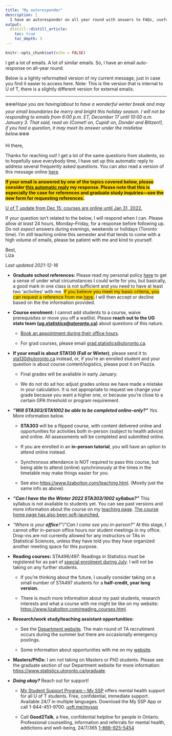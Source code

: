 ```yaml
---
title: "My autoresponder"
description: |
  I have an autoresponder on all year round with answers to FAQs, useful links, and more. You can check the latest version here. *Last updated: 2021-10-04*.
output: 
  distill::distill_article:
    toc: true
    toc_depth: 3
---
```


```r
knitr::opts_chunk$set(echo = FALSE)
```

I get a lot of emails. A lot of similar emails. So, I have an email auto-response on all-year round.

Below is a lightly reformatted version of my current message, just in case you find it easier to access here. Note: This is the version that is internal to U of T, there is a slightly different version for external emails.

------------------------------------------------------------------------

❄️❄️❄️_Hope you are having/about to have a wonderful winter break and may your email boundaries be merry and bright this holiday season. I will not be responding to emails from 6:00 p.m. ET, December 17 until 10:00 a.m. January 3. That said, read on (Comet! on, Cupid! on, Donder and Blitzen!), if you had a question, it may meet its answer under the mistletoe below._❄️❄️❄️

Hi there,

Thanks for reaching out! I get a lot of the same questions from students, so to hopefully save everybody time, I have set up this automatic reply to address several frequently asked questions. You can also read a version of this message online [here](https://www.lizabolton.com/autoresponder.html).

[**If your email is answered by one of the topics covered below, please consider [this automatic reply]{.ul} my response. Please note that this is especially the case for references and graduate study inquiries---see the new form for requesting references.**]{style="background-color: #FFD700"}

[U of T update from Dec 15: courses are online until Jan 31, 2022.](https://www.utoronto.ca/utogether/covid-19-planning-update)

If your question isn't related to the below, I will respond when I can. Please allow *at least* 24 hours, Monday--Friday, for a response before following up. Do not *expect* answers during evenings, weekends or holidays (Toronto time). I'm still teaching online this semester and that tends to come with a high volume of emails, please be patient with me and kind to yourself.

Best,\
Liza

*Last updated 2021-12-16*

-   **Graduate school references:** Please read my personal policy [here](https://www.lizabolton.com/references.html) to get a sense of under what circumstances I could write for you, but basically, a good mark in one class is not sufficient and you need to have at least two 'activities' with me. [If you believe you meet my basic criteria, you can request a reference from me [here](https://forms.office.com/r/XHqjGXjCru).]{style="background-color: #FFD700"} I will then accept or decline based on the the information provided.

-   **Course enrolment:** I cannot add students to a course, waive prerequisites or move you off a waitlist. Please **reach out to the UG stats team ([ug.statistics\@utoronto.ca](ug.statistics@utoronto.ca))** about questions of this nature.

    -   [Book an appointment during their office hours](https://outlook.office365.com/owa/calendar/DepartmentofStatisticalSciencesUndergraduate@utoronto.onmicrosoft.com/bookings/ "https://outlook.office365.com/owa/calendar/DepartmentofStatisticalSciencesUndergraduate@utoronto.onmicrosoft.com/bookings/").

    -   For grad courses, please email [grad.statistics\@utoronto.ca](mailto:grad.statistics@utoronto.ca).

-   **If your email is about STA130 (Fall or Winter)**, please send it to [sta130\@utoronto.ca](mailto:sta130@utoronto.ca) instead, or, if you're an enrolled student and your question is about course content/logistics, please post it on Piazza.

    -   Final grades will be available in early January.

    -   We do not do ad hoc adjust grades unless we have made a mistake in your calculation. It is not appropriate to request we change your grade because you want a higher one, or because you're close to a certain GPA threshold or program requirement.

-   ***"**Will STA303/STA1002 be able to be **completed online-only?"*** *Yes*. More information below.

    -   **STA303** will be a flipped course, with content delivered online and opportunities for activities both in-person (subject to health advice) and online. All assessments will be completed and submitted online.

    -   If you are enrolled in an **in-person tutorial**, you will have an option to attend online instead.

    -   Synchronous attendance is NOT required to pass this course, but being able to attend (online) synchronously at the times in the timetable may make things easier for you.

    -   See also <https://www.lizabolton.com/teaching.html>. (Mostly just the same info as above).

-   ***"**Can I have the the Winter 2022 **STA303/1002 syllabus?"*** This syllabus is not available to students yet. You can see past versions and more information about the course on my [teaching page](https://www.lizabolton.com/teaching.html). [The course home page has also been soft-launched.](https://q.utoronto.ca/courses/253305)

-   *"Where is your **office**?"*/*"Can I come see you in-person?"* At this stage, I cannot offer in-person office hours nor student meetings in my office. Drop-ins are not currently allowed for any instructors or TAs in Statistical Sciences, unless they have told you they have organized another meeting space for this purpose.

-   **Reading courses:** STA496/497: Readings in Statistics must be registered for as part of [special enrolment during July](https://utoronto.sharepoint.com/sites/ArtSci-STA/Undergrad/SitePages/Special-Enrolment-Courses--STA490Y1,-STA492H1-and-STA496H1-STA497H1.aspx "https://utoronto.sharepoint.com/sites/ArtSci-STA/Undergrad/SitePages/Special-Enrolment-Courses--STA490Y1,-STA492H1-and-STA496H1-STA497H1.aspx"). I will not be taking on any further students.

    -   If you're thinking about the future, I usually consider taking on a small number of STA497 students for a **half-credit, year long version.**

    -   There is much more information about my past students, research interests and what a course with me might be like on my website: <https://www.lizabolton.com/reading_courses.html>.

-   **Research/work study/teaching assistant opportunities:**

    -   See the [Department website](https://www.statistics.utoronto.ca/employment-opportunities/cupe-positions-unit-1 "https://www.statistics.utoronto.ca/employment-opportunities/cupe-positions-unit-1"). The main round of TA recruitment occurs during the summer but there are occasionally emergency postings.

    -   Some information about opportunities with me on my [website](https://www.lizabolton.com/opportunities.html).

-   **Masters/PhDs:** I am not taking on Masters or PhD students. Please see the graduate section of our Department website for more information: <https://www.statistics.utoronto.ca/graduate>.

<!-- -->

-   ***Doing okay?*** Reach out for support!

    -   [My Student Support Program -- My SSP](https://studentlife.utoronto.ca/hwc/myssp) offers mental health support for all U of T students. Free, confidential, immediate support. Available 24/7 in multiple languages. Download the My SSP App or call 1-844-451-9700. [[uoft.me/myssp]{.ul}](http://www.uoft.me/myssp)

    -   Call **Good2Talk**, a free, confidential helpline for people in Ontario. Professional counselling, information and referrals for mental health, addictions and well-being, 24/7/365 [[1-866-925-5454]{.ul}](tel:1-866-925-5454)
